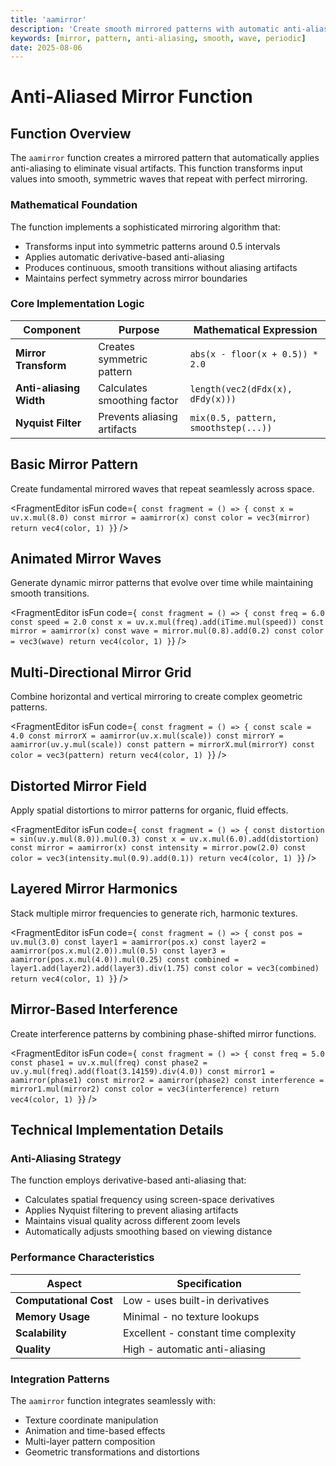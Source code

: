 ```yaml
---
title: 'aamirror'
description: 'Create smooth mirrored patterns with automatic anti-aliasing for high-quality visual effects'
keywords: [mirror, pattern, anti-aliasing, smooth, wave, periodic]
date: 2025-08-06
---
```



# Anti-Aliased Mirror Function

## Function Overview

The `aamirror` function creates a mirrored pattern that automatically applies anti-aliasing to eliminate visual artifacts. This function transforms input values into smooth, symmetric waves that repeat with perfect mirroring.

### Mathematical Foundation

The function implements a sophisticated mirroring algorithm that:

- Transforms input into symmetric patterns around 0.5 intervals
- Applies automatic derivative-based anti-aliasing
- Produces continuous, smooth transitions without aliasing artifacts
- Maintains perfect symmetry across mirror boundaries

### Core Implementation Logic

| Component               | Purpose                     | Mathematical Expression              |
| ----------------------- | --------------------------- | ------------------------------------ |
| **Mirror Transform**    | Creates symmetric pattern   | `abs(x - floor(x + 0.5)) * 2.0`      |
| **Anti-aliasing Width** | Calculates smoothing factor | `length(vec2(dFdx(x), dFdy(x)))`     |
| **Nyquist Filter**      | Prevents aliasing artifacts | `mix(0.5, pattern, smoothstep(...))` |

## Basic Mirror Pattern

Create fundamental mirrored waves that repeat seamlessly across space.

<FragmentEditor
        isFun
        code={`
const fragment = () => {
        const x = uv.x.mul(8.0)
        const mirror = aamirror(x)
        const color = vec3(mirror)
        return vec4(color, 1)
}`}
/>

## Animated Mirror Waves

Generate dynamic mirror patterns that evolve over time while maintaining smooth transitions.

<FragmentEditor
        isFun
        code={`
const fragment = () => {
        const freq = 6.0
        const speed = 2.0
        const x = uv.x.mul(freq).add(iTime.mul(speed))
        const mirror = aamirror(x)
        const wave = mirror.mul(0.8).add(0.2)
        const color = vec3(wave)
        return vec4(color, 1)
}`}
/>

## Multi-Directional Mirror Grid

Combine horizontal and vertical mirroring to create complex geometric patterns.

<FragmentEditor
        isFun
        code={`
const fragment = () => {
        const scale = 4.0
        const mirrorX = aamirror(uv.x.mul(scale))
        const mirrorY = aamirror(uv.y.mul(scale))
        const pattern = mirrorX.mul(mirrorY)
        const color = vec3(pattern)
        return vec4(color, 1)
}`}
/>

## Distorted Mirror Field

Apply spatial distortions to mirror patterns for organic, fluid effects.

<FragmentEditor
        isFun
        code={`
const fragment = () => {
        const distortion = sin(uv.y.mul(8.0)).mul(0.3)
        const x = uv.x.mul(6.0).add(distortion)
        const mirror = aamirror(x)
        const intensity = mirror.pow(2.0)
        const color = vec3(intensity.mul(0.9).add(0.1))
        return vec4(color, 1)
}`}
/>

## Layered Mirror Harmonics

Stack multiple mirror frequencies to generate rich, harmonic textures.

<FragmentEditor
        isFun
        code={`
const fragment = () => {
        const pos = uv.mul(3.0)
        const layer1 = aamirror(pos.x)
        const layer2 = aamirror(pos.x.mul(2.0)).mul(0.5)
        const layer3 = aamirror(pos.x.mul(4.0)).mul(0.25)
        const combined = layer1.add(layer2).add(layer3).div(1.75)
        const color = vec3(combined)
        return vec4(color, 1)
}`}
/>

## Mirror-Based Interference

Create interference patterns by combining phase-shifted mirror functions.

<FragmentEditor
        isFun
        code={`
const fragment = () => {
        const freq = 5.0
        const phase1 = uv.x.mul(freq)
        const phase2 = uv.y.mul(freq).add(float(3.14159).div(4.0))
        const mirror1 = aamirror(phase1)
        const mirror2 = aamirror(phase2)
        const interference = mirror1.mul(mirror2)
        const color = vec3(interference)
        return vec4(color, 1)
}`}
/>

## Technical Implementation Details

### Anti-Aliasing Strategy

The function employs derivative-based anti-aliasing that:

- Calculates spatial frequency using screen-space derivatives
- Applies Nyquist filtering to prevent aliasing artifacts
- Maintains visual quality across different zoom levels
- Automatically adjusts smoothing based on viewing distance

### Performance Characteristics

| Aspect                 | Specification                        |
| ---------------------- | ------------------------------------ |
| **Computational Cost** | Low - uses built-in derivatives      |
| **Memory Usage**       | Minimal - no texture lookups         |
| **Scalability**        | Excellent - constant time complexity |
| **Quality**            | High - automatic anti-aliasing       |

### Integration Patterns

The `aamirror` function integrates seamlessly with:

- Texture coordinate manipulation
- Animation and time-based effects
- Multi-layer pattern composition
- Geometric transformations and distortions
